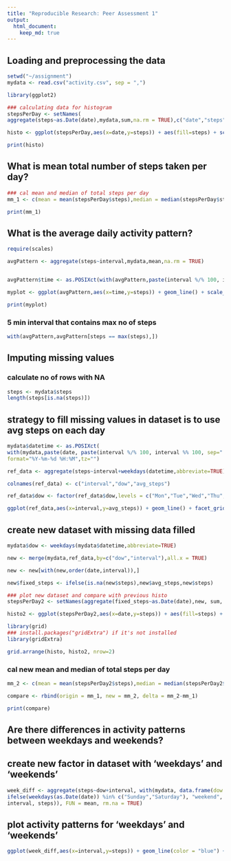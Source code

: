 ```yaml
---
title: "Reproducible Research: Peer Assessment 1"
output: 
  html_document:
    keep_md: true
---
```



## Loading and preprocessing the data
```r
setwd("~/assignment")
mydata <- read.csv("activity.csv", sep = ",")

library(ggplot2)

### calculating data for histogram
stepsPerDay <- setNames(
aggregate(steps~as.Date(date),mydata,sum,na.rm = TRUE),c("date","steps"))

histo <- ggplot(stepsPerDay,aes(x=date,y=steps)) + aes(fill=steps) + scale_fill_gradient("steps", low = "green", high = "blue") + geom_bar(stat="identity") + ggtitle("Total steps per day")

print(histo)
```



## What is mean total number of steps taken per day?
```r
### cal mean and median of total steps per day
mm_1 <- c(mean = mean(stepsPerDay$steps),median = median(stepsPerDay$steps))

print(mm_1)
```



## What is the average daily activity pattern?
```r
require(scales)

avgPattern <- aggregate(steps~interval,mydata,mean,na.rm = TRUE)


avgPattern$time <- as.POSIXct(with(avgPattern,paste(interval %/% 100, interval %% 100, sep=":")),format="%H:%M")

myplot <- ggplot(avgPattern,aes(x=time,y=steps)) + geom_line() + scale_x_datetime(breaks = date_breaks("2 hour"),labels = date_format("%H:%M"))

print(myplot)
```

### 5 min interval that contains max no of steps 	
```r
with(avgPattern,avgPattern[steps == max(steps),])
```



## Imputing missing values
### calculate no of rows with NA
```r
steps <- mydata$steps
length(steps[is.na(steps)])
```

## strategy to fill missing values in dataset is to use avg steps on each day
```r
mydata$datetime <- as.POSIXct(
with(mydata,paste(date, paste(interval %/% 100, interval %% 100, sep=":"))),
format="%Y-%m-%d %H:%M",tz="")

ref_data <- aggregate(steps~interval+weekdays(datetime,abbreviate=TRUE),mydata,FUN=mean,na.rm=TRUE)

colnames(ref_data) <- c("interval","dow","avg_steps")

ref_data$dow <- factor(ref_data$dow,levels = c("Mon","Tue","Wed","Thu","Fri","Sat","Sun"))

ggplot(ref_data,aes(x=interval,y=avg_steps)) + geom_line() + facet_grid("dow ~ .")
```
## create new dataset with missing data filled
```r
mydata$dow <- weekdays(mydata$datetime,abbreviate=TRUE)

new <- merge(mydata,ref_data,by=c("dow","interval"),all.x = TRUE)

new <- new[with(new,order(date,interval)),]

new$fixed_steps <- ifelse(is.na(new$steps),new$avg_steps,new$steps)

### plot new dataset and compare with previous histo
stepsPerDay2 <- setNames(aggregate(fixed_steps~as.Date(date),new, sum, na.rm = TRUE), c("date","steps"))

histo2 <- ggplot(stepsPerDay2,aes(x=date,y=steps)) + aes(fill=steps) + scale_fill_gradient("steps", low = "yellow", high = "red") + geom_bar(stat="identity") + ggtitle("Total steps per day (with new data)")

library(grid)
### install.packages("gridExtra") if it's not installed
library(gridExtra)

grid.arrange(histo, histo2, nrow=2)
```

### cal new mean and median of total steps per day
```r
mm_2 <- c(mean = mean(stepsPerDay2$steps),median = median(stepsPerDay2$steps))

compare <- rbind(origin = mm_1, new = mm_2, delta = mm_2-mm_1)

print(compare)
```



## Are there differences in activity patterns between weekdays and weekends?
## create new factor in dataset with 'weekdays' and 'weekends'
```r
week_diff <- aggregate(steps~dow+interval, with(mydata, data.frame(dow = factor(
ifelse(weekdays(as.Date(date)) %in% c("Sunday","Saturday"), "weekend", "weekday")),
interval, steps)), FUN = mean, rm.na = TRUE)
```

## plot activity patterns for 'weekdays' and 'weekends'
```r
ggplot(week_diff,aes(x=interval,y=steps)) + geom_line(color = "blue") + facet_grid("dow ~ .")
```
